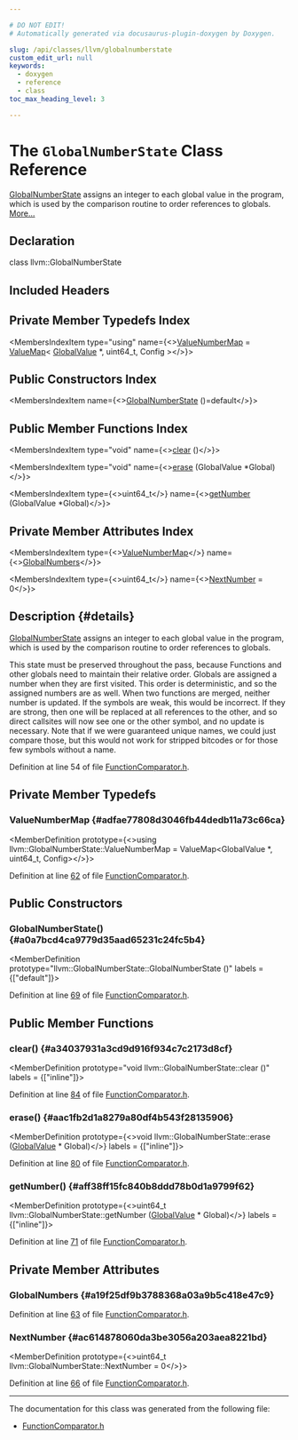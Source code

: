 ```yaml
---

# DO NOT EDIT!
# Automatically generated via docusaurus-plugin-doxygen by Doxygen.

slug: /api/classes/llvm/globalnumberstate
custom_edit_url: null
keywords:
  - doxygen
  - reference
  - class
toc_max_heading_level: 3

---
```





# The `GlobalNumberState` Class Reference

<DoxygenPage pluginConfig={pluginConfig}>

<a href="/docs/api/classes/llvm/globalnumberstate">GlobalNumberState</a> assigns an integer to each global value in the program, which is used by the comparison routine to order references to globals. <a href="#details">More...</a>

## Declaration

<CodeBlock>class llvm::GlobalNumberState</CodeBlock>

## Included Headers

<IncludesList>
<IncludesListItem
  filePath="llvm/Transforms/Utils/FunctionComparator.h"
  permalink="/docs/api/files/include/include/llvm/include/llvm/transforms/include/llvm/transforms/utils/functioncomparator-h"
  isLocal="true" />
</IncludesList>

## Private Member Typedefs Index

<MembersIndex>

<MembersIndexItem
  type="using"
  name={<><a href="#adfae77808d3046fb44dedb11a73c66ca">ValueNumberMap</a> = <a href="/docs/api/classes/llvm/valuemap">ValueMap</a>&lt; <a href="/docs/api/classes/llvm/globalvalue">GlobalValue</a> &#42;, uint64&#95;t, Config &gt;</>}>
</MembersIndexItem>

</MembersIndex>

## Public Constructors Index

<MembersIndex>

<MembersIndexItem
  name={<><a href="#a0a7bcd4ca9779d35aad65231c24fc5b4">GlobalNumberState</a> ()=default</>}>
</MembersIndexItem>

</MembersIndex>

## Public Member Functions Index

<MembersIndex>

<MembersIndexItem
  type="void"
  name={<><a href="#a34037931a3cd9d916f934c7c2173d8cf">clear</a> ()</>}>
</MembersIndexItem>

<MembersIndexItem
  type="void"
  name={<><a href="#aac1fb2d1a8279a80df4b543f28135906">erase</a> (GlobalValue &#42;Global)</>}>
</MembersIndexItem>

<MembersIndexItem
  type={<>uint64&#95;t</>}
  name={<><a href="#aff38ff15fc840b8ddd78b0d1a9799f62">getNumber</a> (GlobalValue &#42;Global)</>}>
</MembersIndexItem>

</MembersIndex>

## Private Member Attributes Index

<MembersIndex>

<MembersIndexItem
  type={<><a href="/docs/api/classes/llvm/valuemap">ValueNumberMap</a></>}
  name={<><a href="#a19f25df9b3788368a03a9b5c418e47c9">GlobalNumbers</a></>}>
</MembersIndexItem>

<MembersIndexItem
  type={<>uint64&#95;t</>}
  name={<><a href="#ac614878060da3be3056a203aea8221bd">NextNumber</a> = 0</>}>
</MembersIndexItem>

</MembersIndex>

## Description {#details}

<a href="/docs/api/classes/llvm/globalnumberstate">GlobalNumberState</a> assigns an integer to each global value in the program, which is used by the comparison routine to order references to globals.

This state must be preserved throughout the pass, because Functions and other globals need to maintain their relative order. Globals are assigned a number when they are first visited. This order is deterministic, and so the assigned numbers are as well. When two functions are merged, neither number is updated. If the symbols are weak, this would be incorrect. If they are strong, then one will be replaced at all references to the other, and so direct callsites will now see one or the other symbol, and no update is necessary. Note that if we were guaranteed unique names, we could just compare those, but this would not work for stripped bitcodes or for those few symbols without a name.

Definition at line 54 of file <a href="/docs/api/files/include/include/llvm/include/llvm/transforms/include/llvm/transforms/utils/functioncomparator-h">FunctionComparator.h</a>.

<SectionDefinition>

## Private Member Typedefs

### ValueNumberMap {#adfae77808d3046fb44dedb11a73c66ca}

<MemberDefinition
  prototype={<>using llvm::GlobalNumberState::ValueNumberMap =  ValueMap&lt;GlobalValue &#42;, uint64&#95;t, Config&gt;</>}>

Definition at line <a href="/docs/api/files/include/include/llvm/include/llvm/transforms/include/llvm/transforms/utils/functioncomparator-h/#l00062">62</a> of file <a href="/docs/api/files/include/include/llvm/include/llvm/transforms/include/llvm/transforms/utils/functioncomparator-h">FunctionComparator.h</a>.
</MemberDefinition>

</SectionDefinition>

<SectionDefinition>

## Public Constructors

### GlobalNumberState() {#a0a7bcd4ca9779d35aad65231c24fc5b4}

<MemberDefinition
  prototype="llvm::GlobalNumberState::GlobalNumberState ()"
  labels = {["default"]}>

Definition at line <a href="/docs/api/files/include/include/llvm/include/llvm/transforms/include/llvm/transforms/utils/functioncomparator-h/#l00069">69</a> of file <a href="/docs/api/files/include/include/llvm/include/llvm/transforms/include/llvm/transforms/utils/functioncomparator-h">FunctionComparator.h</a>.
</MemberDefinition>

</SectionDefinition>

<SectionDefinition>

## Public Member Functions

### clear() {#a34037931a3cd9d916f934c7c2173d8cf}

<MemberDefinition
  prototype="void llvm::GlobalNumberState::clear ()"
  labels = {["inline"]}>

Definition at line <a href="/docs/api/files/include/include/llvm/include/llvm/transforms/include/llvm/transforms/utils/functioncomparator-h/#l00084">84</a> of file <a href="/docs/api/files/include/include/llvm/include/llvm/transforms/include/llvm/transforms/utils/functioncomparator-h">FunctionComparator.h</a>.
</MemberDefinition>

### erase() {#aac1fb2d1a8279a80df4b543f28135906}

<MemberDefinition
  prototype={<>void llvm::GlobalNumberState::erase (<a href="/docs/api/classes/llvm/globalvalue">GlobalValue</a> &#42; Global)</>}
  labels = {["inline"]}>

Definition at line <a href="/docs/api/files/include/include/llvm/include/llvm/transforms/include/llvm/transforms/utils/functioncomparator-h/#l00080">80</a> of file <a href="/docs/api/files/include/include/llvm/include/llvm/transforms/include/llvm/transforms/utils/functioncomparator-h">FunctionComparator.h</a>.
</MemberDefinition>

### getNumber() {#aff38ff15fc840b8ddd78b0d1a9799f62}

<MemberDefinition
  prototype={<>uint64&#95;t llvm::GlobalNumberState::getNumber (<a href="/docs/api/classes/llvm/globalvalue">GlobalValue</a> &#42; Global)</>}
  labels = {["inline"]}>

Definition at line <a href="/docs/api/files/include/include/llvm/include/llvm/transforms/include/llvm/transforms/utils/functioncomparator-h/#l00071">71</a> of file <a href="/docs/api/files/include/include/llvm/include/llvm/transforms/include/llvm/transforms/utils/functioncomparator-h">FunctionComparator.h</a>.
</MemberDefinition>

</SectionDefinition>

<SectionDefinition>

## Private Member Attributes

### GlobalNumbers {#a19f25df9b3788368a03a9b5c418e47c9}

<MemberDefinition
  prototype="ValueNumberMap llvm::GlobalNumberState::GlobalNumbers">

Definition at line <a href="/docs/api/files/include/include/llvm/include/llvm/transforms/include/llvm/transforms/utils/functioncomparator-h/#l00063">63</a> of file <a href="/docs/api/files/include/include/llvm/include/llvm/transforms/include/llvm/transforms/utils/functioncomparator-h">FunctionComparator.h</a>.
</MemberDefinition>

### NextNumber {#ac614878060da3be3056a203aea8221bd}

<MemberDefinition
  prototype={<>uint64&#95;t llvm::GlobalNumberState::NextNumber = 0</>}>

Definition at line <a href="/docs/api/files/include/include/llvm/include/llvm/transforms/include/llvm/transforms/utils/functioncomparator-h/#l00066">66</a> of file <a href="/docs/api/files/include/include/llvm/include/llvm/transforms/include/llvm/transforms/utils/functioncomparator-h">FunctionComparator.h</a>.
</MemberDefinition>

</SectionDefinition>

<hr/>

The documentation for this class was generated from the following file:

<ul>
<li><a href="/docs/api/files/include/include/llvm/include/llvm/transforms/include/llvm/transforms/utils/functioncomparator-h">FunctionComparator.h</a></li>
</ul>

</DoxygenPage>
